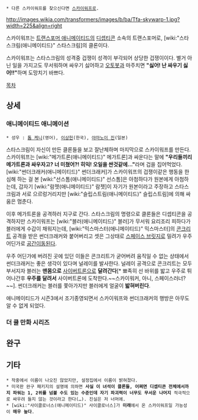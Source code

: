  * 다른 스카이워프를 찾으신다면 [[스카이워프]]로.

http://images.wikia.com/transformers/images/b/ba/Tfa-skywarp-1.jpg?width=225&align=right

스카이워프는 [[트랜스포머 애니메이티드]]의 [[디셉티콘]] 소속의 트랜스포머로, [wiki:"스타스크림(애니메이티드)" 스타스크림]의 클론이다.

스카이워프는 스타스크림의 성격중 겁쟁이 성격이 부각되어 상당한 겁쟁이이다. 별거 아닌 일을 가지고도 무서워하며 싸우기 싫어하고 [[오토봇]]과 마주치면 '''"싫어! 난 싸우기 싫어!!"'''하며 도망치기 바쁘다.

[[목차]]

== 상세 ==
=== 애니메이티드 애니메이션 ===
 * 성우 : [[톰 케니]](영어), [[이상헌]](한국), [[야마노이 진]](일본)

스타스크림이 자신이 만든 클론들을 보고 잘난체하며 마지막으로 스카이워프를 만든다. 스카이워프는 [wiki:"메가트론(애니메이티드)" 메가트론]과 싸운다는 말에 '''"우리들끼리 메가트론과 싸우자고? 너 미쳤어?! 히익! 오일을 싼것같에…"'''라며 겁을 집어먹었다. [wiki:"썬더크래커(애니메이티드)" 썬더크래커]가 스카이워프의 겁쟁이같은 행동을 한심해 하는 걸 본 [wiki:"선스톰(애니메이티드)" 선스톰]은 아첨하다가 원본에게 아첨하는데, 갑자기 [wiki:"람젯(애니메이티드)" 람젯]이 자기가 원본이라고 주장하고 스타스크림과 서로 으르렁거리지만 [wiki:"슬립스트림(애니메이티드)" 슬립스트림]에 의해 싸움은 멈춘다.

이후 메가트론을 공격하러 지구로 간다. 스타스크림의 명령으로 클론들은 디셉티콘을 공격하지만 스카이워프는 [wiki:"블러(애니메이티드)" 블러]가 무서워 요리조리 피하다가 블러에게 수갑이 채워지는데, [wiki:"믹스마스터(애니메이티드)" 믹스마스터]의 [[콘크리트]] 공격을 받은 썬더크래커와 붙어버리고 셋은 그상태로 [[스페이스 브릿지]]로 밀려가 우주 어딘가로 [[공간이동]]된다.

우주 어딘가에 버려진 곳에 있던 이들은 콘크리트가 굳어버려 움직일 수 없는 상태에서 썬더크래커는 좋은 생각이 있다며 널레이를 발사한다. 널레이 공격으로 콘크리트는 모두 부서지자 블러는 '''맨몸으로''' [[사이버트론]]으로 '''달려간다'''[* 뾰족히 선 바위를 밟고 우주로 튀어나간후 '''우주를 달려서''' 사이버트론에 도착한다.~~스카이워커, 아니, 스페이스러너?~~]. 썬더크래커는 블러를 쫓아가지만 블러에게 얼굴이 '''밟혀버린다'''.

애니메이티드가 시즌3에서 조기종영되면서 스카이워프와 썬더크래커의 행방은 아무도 알 수 없게 되었다.

=== 더 쿨 만화 시리즈 ===

== 완구 ==

== 기타 ==
 * 작중에서 이름이 나오진 않았지만, 설정집에서 이름이 밝혀졌다.
 * 미국판 완구 패키지의 설명에 의하면 '''사실 이 녀석이 클론들, 어쩌면 디셉티콘 전체에서까지 파워는 1, 2위를 넘볼 수도 있는 수준인데 자기 파괴력이 너무도 무서운 나머지''' 적극적으로 싸우려 들지 않는 것이라고 한다(…). 진실은 저 너머에.
 * [wiki:"사이클로너스(애니메이티드)" 사이클로너스]가 '''미래'''에서 온 스카이워프일 가능성이 '''매우 높다'''.
